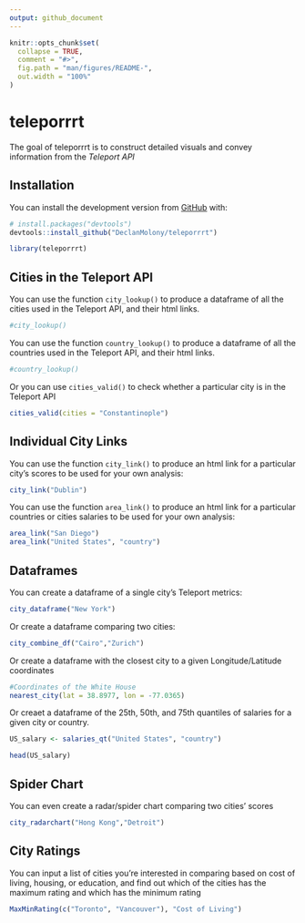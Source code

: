 ```yaml
---
output: github_document
---
```


<!-- README.md is generated from README.Rmd. Please edit that file -->

```r
knitr::opts_chunk$set(
  collapse = TRUE,
  comment = "#>",
  fig.path = "man/figures/README-",
  out.width = "100%"
)
```

# teleporrrt

<!-- badges: start -->
<!-- badges: end -->

The goal of teleporrrt is to construct detailed visuals and convey information from the
*Teleport API*

## Installation

You can install the development version from [GitHub](https://github.com/) with:

``` r
# install.packages("devtools")
devtools::install_github("DeclanMolony/teleporrrt")
```
```r
library(teleporrrt)
```


## Cities in the Teleport API

You can use the function `city_lookup()` to produce a dataframe of all the cities used in the Teleport API, and their html links.

```r
#city_lookup()
```

You can use the function `country_lookup()` to produce a dataframe of all the countries used in the Teleport API, and their html links.

```r
#country_lookup()
```

Or you can use `cities_valid()` to check whether a particular city is in the Teleport API

```r
cities_valid(cities = "Constantinople")
```


## Individual City Links

You can use the function `city_link()` to produce an html link for a particular city's scores to be used for your own analysis:

```r
city_link("Dublin")
```

You can use the function `area_link()` to produce an html link for a particular countries or cities salaries to be used for your own analysis:

```r
area_link("San Diego")
area_link("United States", "country")
```


## Dataframes

You can create a dataframe of a single city's Teleport metrics:

```r
city_dataframe("New York")
```

Or create a dataframe comparing two cities:

```r
city_combine_df("Cairo","Zurich")
```

Or create a dataframe with the closest city to a given Longitude/Latitude coordinates

```r
#Coordinates of the White House
nearest_city(lat = 38.8977, lon = -77.0365)
```

Or creaet a dataframe of the 25th, 50th, and 75th quantiles of salaries for a given city or country.

```r
US_salary <- salaries_qt("United States", "country")

head(US_salary)
```

## Spider Chart

You can even create a radar/spider chart comparing two cities' scores

```r
city_radarchart("Hong Kong","Detroit")
```


## City Ratings

You can input a list of cities you're interested in comparing based on cost of living, housing, or education, and find out which of the cities has the maximum rating and which has the minimum rating

```r
MaxMinRating(c("Toronto", "Vancouver"), "Cost of Living")
```



